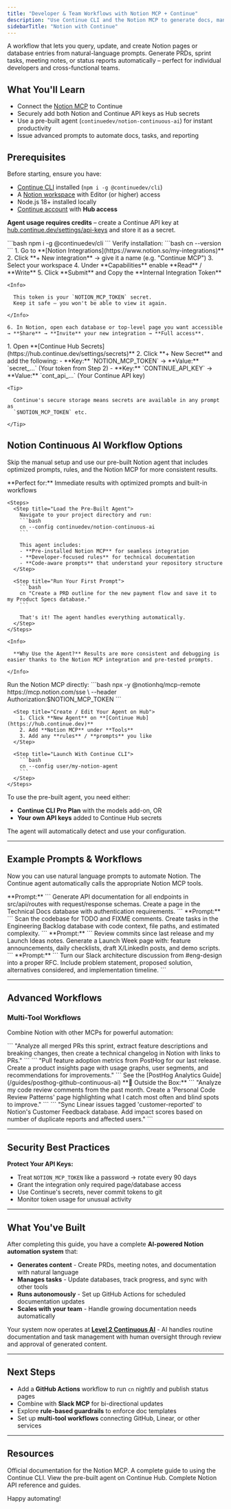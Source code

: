 ```yaml
---
title: "Developer & Team Workflows with Notion MCP + Continue"
description: "Use Continue CLI and the Notion MCP to generate docs, manage tasks, and automate project workflows – all through natural-language prompts."
sidebarTitle: "Notion with Continue"
---
```


<Card title="What You'll Build" icon="notion">

  A workflow that lets you query, update, and create Notion pages or database
  entries from natural-language prompts. Generate PRDs, sprint tasks, meeting
  notes, or status reports automatically – perfect for individual developers
  and cross-functional teams.

</Card>

## What You'll Learn

- Connect the [Notion MCP](https://hub.continue.dev/notion/notion-mcp) to Continue
- Securely add both Notion and Continue API keys as Hub secrets
- Use a pre-built agent (`continuedev/notion-continuous-ai`) for instant productivity
- Issue advanced prompts to automate docs, tasks, and reporting

## Prerequisites

Before starting, ensure you have:

- [Continue CLI](/guides/cli) installed (`npm i -g @continuedev/cli`)
- A [Notion workspace](https://notion.so) with Editor (or higher) access
- Node.js 18+ installed locally
- [Continue account](https://hub.continue.dev) with **Hub access**

<Warning>

  **Agent usage requires credits** – create a Continue API key at
  [hub.continue.dev/settings/api-keys](https://hub.continue.dev/settings/api-keys)
  and store it as a secret.

</Warning>

<Steps>
  <Step title="Install Continue CLI">
    ```bash
    npm i -g @continuedev/cli
    ```
    Verify installation:
    ```bash
    cn --version
    ```
  </Step>

  <Step title="Create Notion Integration & Get Token">
    1. Go to **[Notion Integrations](https://www.notion.so/my-integrations)**
    2. Click **+ New integration** → give it a name (e.g. "Continue MCP")
    3. Select your workspace
    4. Under **Capabilities** enable **Read** / **Write**
    5. Click **Submit** and Copy the **Internal Integration Token**

    <Info>

      This token is your `NOTION_MCP_TOKEN` secret.
      Keep it safe – you won't be able to view it again.

    </Info>

    6. In Notion, open each database or top-level page you want accessible → **Share** → **Invite** your new integration → **Full access**.
  </Step>

  <Step title="Add Secrets to Continue Hub">
    1. Open **[Continue Hub Secrets](https://hub.continue.dev/settings/secrets)**
    2. Click **+ New Secret** and add the following:
      - **Key:** `NOTION_MCP_TOKEN` → **Value:** `secret_...` (Your token from Step 2)
      - **Key:** `CONTINUE_API_KEY` → **Value:** `cont_api_...` (Your Continue API key)

    <Tip>

      Continue's secure storage means secrets are available in any prompt as
      `$NOTION_MCP_TOKEN` etc.

    </Tip>
  </Step>
</Steps>

## Notion Continuous AI Workflow Options

<Card title="🚀 Fastest Path to Success" icon="zap">

  Skip the manual setup and use our pre-built Notion agent that includes
  optimized prompts, rules, and the Notion MCP for more consistent results.

</Card>

<Tabs>
  <Tab title="⚡ Quick Start (Recommended)">
    **Perfect for:** Immediate results with optimized prompts and built-in workflows

    <Steps>
      <Step title="Load the Pre-Built Agent">
        Navigate to your project directory and run:
        ```bash
        cn --config continuedev/notion-continuous-ai
        ```

        This agent includes:
        - **Pre-installed Notion MCP** for seamless integration
        - **Developer-focused rules** for technical documentation
        - **Code-aware prompts** that understand your repository structure
      </Step>

      <Step title="Run Your First Prompt">
        ```bash
        cn "Create a PRD outline for the new payment flow and save it to my Product Specs database."
        ```

        That's it! The agent handles everything automatically.
      </Step>
    </Steps>

    <Info>

      **Why Use the Agent?** Results are more consistent and debugging is easier thanks to the Notion MCP integration and pre-tested prompts.

    </Info>

  </Tab>

  <Tab title="🛠️ Manual Setup">
    <Steps>
      <Step title="Connect Notion MCP Manually">
        Run the Notion MCP directly:
        ```bash
        npx -y @notionhq/mcp-remote https://mcp.notion.com/sse \
        --header Authorization:$NOTION_MCP_TOKEN
        ```
      </Step>
      
      <Step title="Create / Edit Your Agent on Hub">
        1. Click **New Agent** on **[Continue Hub](https://hub.continue.dev)**
        2. Add **Notion MCP** under **Tools**
        3. Add any **rules** / **prompts** you like
      </Step>
      
      <Step title="Launch With Continue CLI">
        ```bash
        cn --config user/my-notion-agent
        ```
      </Step>
    </Steps>
  </Tab>
</Tabs>

<Accordion title="Agent Requirements">

  To use the pre-built agent, you need either:
  - **Continue CLI Pro Plan** with the models add-on, OR
  - **Your own API keys** added to Continue Hub secrets
  
  The agent will automatically detect and use your configuration.

</Accordion>

---

## Example Prompts & Workflows

Now you can use natural language prompts to automate Notion. The Continue agent automatically calls the appropriate Notion MCP tools.

<CardGroup cols={2}>
  <Card title="API Documentation" icon="code">
    **Prompt:**
    ```
    Generate API documentation for all endpoints in src/api/routes
    with request/response schemas. Create a page in the
    Technical Docs database with authentication requirements.
    ```
  </Card>
  
  <Card title="Sprint Planning from Code" icon="list-checks">
    **Prompt:**
    ```
    Scan the codebase for TODO and FIXME comments. Create tasks
    in the Engineering Backlog database with code context,
    file paths, and estimated complexity.
    ```
  </Card>
  
  <Card title="Launch Week Orchestration" icon="rocket">
    **Prompt:**
    ```
    Review commits since last release and my Launch Ideas notes.
    Generate a Launch Week page with: feature announcements,
    daily checklists, draft X/LinkedIn posts, and demo scripts.
    ```
  </Card>
  
  <Card title="RFC from Discussion" icon="comments">
    **Prompt:**
    ```
    Turn our Slack architecture discussion from #eng-design into
    a proper RFC. Include problem statement, proposed solution,
    alternatives considered, and implementation timeline.
    ```
  </Card>
</CardGroup>

---

## Advanced Workflows

### Multi-Tool Workflows

Combine Notion with other MCPs for powerful automation:

<CardGroup cols={2}>
  <Card title="Notion + GitHub" icon="github">
    ```
    "Analyze all merged PRs this sprint, extract feature
    descriptions and breaking changes, then create a
    technical changelog in Notion with links to PRs."
    ```
  </Card>
  
  <Card title="Notion + PostHog" icon="chart-bar">
    ```
    "Pull feature adoption metrics from PostHog for our last
    release. Create a product insights page with usage graphs,
    user segments, and recommendations for improvements."
    ```
    See the [PostHog Analytics Guide](/guides/posthog-github-continuous-ai)
  </Card>
  
  <Card title="Code Review Insights" icon="magnifying-glass">
    **🎯 Outside the Box:**
    ```
    "Analyze my code review comments from the past month.
    Create a 'Personal Code Review Patterns' page highlighting
    what I catch most often and blind spots to improve."
    ```
  </Card>
  
  <Card title="Notion + Linear" icon="list">
    ```
    "Sync Linear issues tagged 'customer-reported' to Notion's
    Customer Feedback database. Add impact scores based on
    number of duplicate reports and affected users."
    ```
  </Card>
</CardGroup>

---

## Security Best Practices

<Warning>

  **Protect Your API Keys:**
  - Treat `NOTION_MCP_TOKEN` like a password → rotate every 90 days
  - Grant the integration only required page/database access
  - Use Continue's secrets, never commit tokens to git
  - Monitor token usage for unusual activity

</Warning>

---

## What You've Built

After completing this guide, you have a complete **AI-powered Notion automation system** that:

- **Generates content** - Create PRDs, meeting notes, and documentation with natural language
- **Manages tasks** - Update databases, track progress, and sync with other tools  
- **Runs autonomously** - Set up GitHub Actions for scheduled documentation updates
- **Scales with your team** - Handle growing documentation needs automatically

<Card title="Continuous AI" icon="rocket">

  Your system now operates at **[Level 2 Continuous AI](https://blog.continue.dev/what-is-continuous-ai-a-developers-guide/)** -
  AI handles routine documentation and task management with human oversight
  through review and approval of generated content.

</Card>

---

## Next Steps

- Add a **GitHub Actions** workflow to run `cn` nightly and publish status pages
- Combine with **Slack MCP** for bi-directional updates
- Explore **rule-based guardrails** to enforce doc templates
- Set up **multi-tool workflows** connecting GitHub, Linear, or other services

---

## Resources

<CardGroup>
  <Card title="Notion MCP Docs" icon="book" href="https://developers.notion.com/docs/mcp/">
    Official documentation for the Notion MCP.
  </Card>
  
  <Card title="Continue CLI Reference" icon="terminal" href="/guides/cli">
    A complete guide to using the Continue CLI.
  </Card>
  
  <Card title="Pre-built Notion Agent" icon="robot" href="https://hub.continue.dev/agents/continuedev/notion-continuous-ai">
    View the pre-built agent on Continue Hub.
  </Card>
  
  <Card title="Notion API Documentation" icon="code" href="https://developers.notion.com/reference/intro">
    Complete Notion API reference and guides.
  </Card>
</CardGroup>

Happy automating!